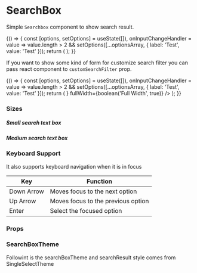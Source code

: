 
<Meta title="Core/SearchBox" component={SearchBox} />

# SearchBox

Simple `Searchbox` component to show search result.

<Preview withToolbar>
    <Story name="default">
        {() => {
            const [options, setOptions] = useState([]),
                onInputChangeHandler = value => value.length > 2 && setOptions([...optionsArray, { label: 'Test', value: 'Test' }]);
            return (
                <SearchBox
                    placeholder="Search"
                    onInputChange={onInputChangeHandler}
                    onOptionSelected={action('Selected')}
                    options={options}
                    size={select('Size', size, 'M')}
                    minWidth={text('Min Width', '25.6rem')}
                    fullWidth={boolean('Full Width', false)}
                />
            );
        }}
    </Story>
</Preview>

If you want to show some kind of form for customize search filter you can pass react component to `customSearchFilter` prop.

<Preview withToolbar>
    <Story name="withCustomSearchFilter">
        {() => {
            const [options, setOptions] = useState([]),
                onInputChangeHandler = value => value.length > 2 && setOptions([...optionsArray, { label: 'Test', value: 'Test' }]);
            return (
                <SearchBox
                    placeholder="Search"
                    onInputChange={onInputChangeHandler}
                    onOptionSelected={action('Selected')}
                    options={options}
                    size={select('Size', size, 'M')}
                    minWidth={text('Min Width', '25.6rem')}
                    customSearchFilter={<PlaceholderComponent />}
                    fullWidth={boolean('Full Width', true)}
                />
            );
        }}
    </Story>
</Preview>

### Sizes

##### Small search text box

<Preview>
    <SearchBox size="S" />
</Preview>

##### Medium search text box

<Preview>
    <SearchBox size="M" />
</Preview>

### Keyboard Support

It also supports keyboard navigation when it is in focus

| Key        | Function                           |
| ---------- | ---------------------------------- |
| Down Arrow | Moves focus to the next option     |
| Up Arrow   | Moves focus to the previous option |
| Enter      | Select the focused option          |

### Props

<Props of={SearchBox} />

### SearchBoxTheme

Followint is the searchBoxTheme and searchResult style comes from SingleSelectTheme

<Props of={ThemeInterface} />
